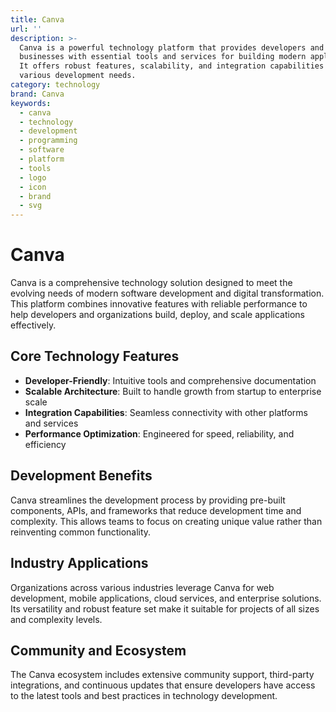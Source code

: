 ```yaml
---
title: Canva
url: ''
description: >-
  Canva is a powerful technology platform that provides developers and
  businesses with essential tools and services for building modern applications.
  It offers robust features, scalability, and integration capabilities for
  various development needs.
category: technology
brand: Canva
keywords:
  - canva
  - technology
  - development
  - programming
  - software
  - platform
  - tools
  - logo
  - icon
  - brand
  - svg
---
```


# Canva

Canva is a comprehensive technology solution designed to meet the evolving needs of modern software development and digital transformation. This platform combines innovative features with reliable performance to help developers and organizations build, deploy, and scale applications effectively.

## Core Technology Features

- **Developer-Friendly**: Intuitive tools and comprehensive documentation
- **Scalable Architecture**: Built to handle growth from startup to enterprise scale
- **Integration Capabilities**: Seamless connectivity with other platforms and services
- **Performance Optimization**: Engineered for speed, reliability, and efficiency

## Development Benefits

Canva streamlines the development process by providing pre-built components, APIs, and frameworks that reduce development time and complexity. This allows teams to focus on creating unique value rather than reinventing common functionality.

## Industry Applications

Organizations across various industries leverage Canva for web development, mobile applications, cloud services, and enterprise solutions. Its versatility and robust feature set make it suitable for projects of all sizes and complexity levels.

## Community and Ecosystem

The Canva ecosystem includes extensive community support, third-party integrations, and continuous updates that ensure developers have access to the latest tools and best practices in technology development.
